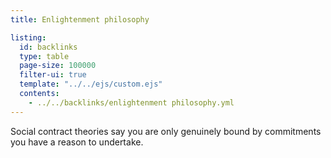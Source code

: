 ```yaml
---
title: Enlightenment philosophy

listing:
  id: backlinks
  type: table
  page-size: 100000
  filter-ui: true
  template: "../../ejs/custom.ejs"
  contents:
    - ../../backlinks/enlightenment philosophy.yml
---
```


Social contract theories say you are only genuinely bound by commitments you have a reason to undertake.